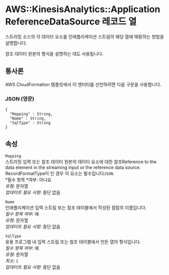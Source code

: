 # AWS::KinesisAnalytics::ApplicationReferenceDataSource 레코드 열

스트리밍 소스의 각 데이터 요소를 인애플리케이션 스트림의 해당 열에 매핑하는 방법을 설명합니다.

참조 데이터 원본의 형식을 설명하는 데도 사용됩니다.

## 통사론

AWS CloudFormation 템플릿에서 이 엔터티를 선언하려면 다음 구문을 사용합니다.

### JSON (영문)

```
{
  "Mapping" : String,
  "Name" : String,
  "SqlType" : String
}
```

## 속성

`Mapping`  
스트리밍 입력 또는 참조 데이터 원본의 데이터 요소에 대한 참조Reference to the data element in the streaming input or the reference data source. RecordFormatType이 인 경우 이 요소는 필수입니다`JSON`.  
*필수 항목 *여부: 아니요  
_유형_: 문자열  
_업데이트 필요 사항_: 중단 없음

`Name`  
인애플리케이션 입력 스트림 또는 참조 테이블에서 작성된 컬럼의 이름입니다.  
_필수 항목 여부_: 예  
_유형_: 문자열  
_업데이트 필요 사항_: 중단 없음

`SqlType`  
응용 프로그램 내 입력 스트림 또는 참조 테이블에서 만든 열의 형식입니다.  
_필수 항목 여부_: 예  
_유형_: 문자열  
_최소_: `1`  
_업데이트 필요 사항_: 중단 없음
